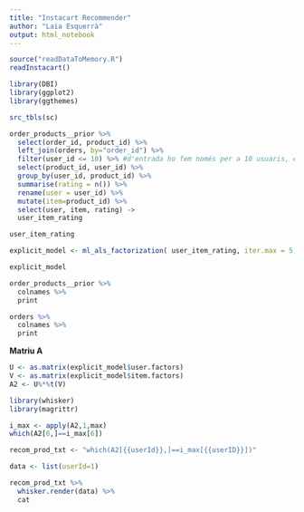 ```yaml
---
title: "Instacart Recommender"
author: "Laia Esquerrà"
output: html_notebook
---
```


```r
source("readDataToMemory.R")
readInstacart()

library(DBI)
library(ggplot2)
library(ggthemes)

src_tbls(sc)
```

```r
order_products__prior %>%
  select(order_id, product_id) %>%
  left_join(orders, by="order_id") %>%
  filter(user_id <= 10) %>% #d'entrada ho fem només per a 10 usuaris, es recomana anar augmentant la mida poc a poc
  select(product_id, user_id) %>%
  group_by(user_id, product_id) %>%
  summarise(rating = n()) %>%
  rename(user = user_id) %>%
  mutate(item=product_id) %>%
  select(user, item, rating) ->
  user_item_rating
```


```r
user_item_rating
```

```r
explicit_model <- ml_als_factorization( user_item_rating, iter.max = 5, regularization.parameter = 0.01)
```

```r
explicit_model
```

```r
order_products__prior %>%
  colnames %>%
  print

orders %>%
  colnames %>%
  print
```

**Matriu A**

```r
U <- as.matrix(explicit_model$user.factors)
V <- as.matrix(explicit_model$item.factors)
A2 <- U%*%t(V)

library(whisker)
library(magrittr)

i_max <- apply(A2,1,max)
which(A2[6,]==i_max[6])

recom_prod_txt <- "which(A2[{{userId}},]==i_max[{{userID}}])"

data <- list(userId=1)

recom_prod_txt %>%
  whisker.render(data) %>%
  cat
```



